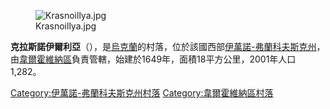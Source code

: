 [[Image:Krasnoillya.jpg|right]]

{{coord|48|6|29|N|24|54|18|E|scale:30000|display=title}}

'''克拉斯諾伊爾利亞'''（{{lang-uk|Красноїлля}}），是[[烏克蘭|烏克蘭]]的村落，位於該國西部[[伊萬諾-弗蘭科夫斯克州|伊萬諾-弗蘭科夫斯克州]]，由[[韋爾霍維納區|韋爾霍維納區]]負責管轄，始建於1649年，面積18平方公里，2001年人口1,282。

{{DEFAULTSORT:Красноїлля}}
[[Category:伊萬諾-弗蘭科夫斯克州村落|Category:伊萬諾-弗蘭科夫斯克州村落]]
[[Category:韋爾霍維納區村落|Category:韋爾霍維納區村落]]


{{IvanoFrankivsk-geo-stub}}